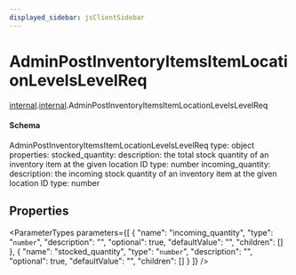 ```yaml
---
displayed_sidebar: jsClientSidebar
---
```



# AdminPostInventoryItemsItemLocationLevelsLevelReq

[internal](../../admin_discounts/modules/admin_discounts.internal.mdx).[internal](../modules/admin_discounts.internal.internal.mdx).AdminPostInventoryItemsItemLocationLevelsLevelReq

#### Schema

AdminPostInventoryItemsItemLocationLevelsLevelReq
type: object
properties:
  stocked_quantity:
    description: the total stock quantity of an inventory item at the given location ID
    type: number
  incoming_quantity:
    description: the incoming stock quantity of an inventory item at the given location ID
    type: number

## Properties

<ParameterTypes parameters={[
  {
    "name": "incoming_quantity",
    "type": "`number`",
    "description": "",
    "optional": true,
    "defaultValue": "",
    "children": []
  },
  {
    "name": "stocked_quantity",
    "type": "`number`",
    "description": "",
    "optional": true,
    "defaultValue": "",
    "children": []
  }
]} />

